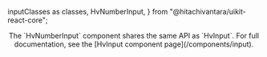   inputClasses as classes,
  HvNumberInput,
} from "@hitachivantara/uikit-react-core";


<Header
  params={{ name: "NumberInput", classes }}
  Component={HvNumberInput}
  componentName="HvNumberInput"
  controls={{
    label: { type: "text", defaultValue: "Value" },
    description: { type: "text", defaultValue: "Please enter a number" },
    placeholder: "Enter a number here...",
    required: { defaultValue: true },
    readOnly: { defaultValue: false },
    disabled: { defaultValue: false },
  }}
  decoratorClassName="w-full"
/>

<Callout type="info">
  The `HvNumberInput` component shares the same API as `HvInput`. For full
  documentation, see the [HvInput component page](/components/input).
</Callout>
